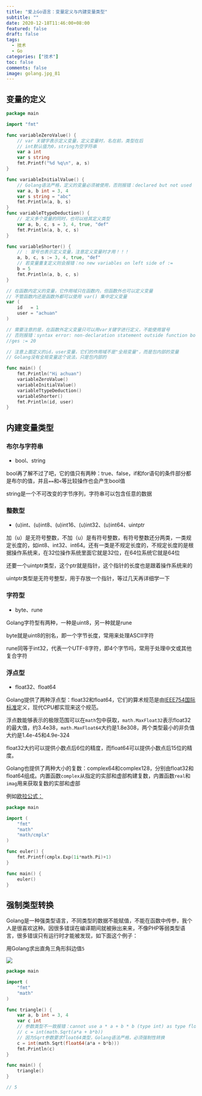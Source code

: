 ```yaml
---
title: "爱上Go语言：变量定义与内建变量类型"
subtitle: ""
date: 2020-12-18T11:46:00+08:00
featured: false
draft: false
tags:
  - 技术
  - Go
categories: ["技术"]
toc: false
comments: false
image: golang.jpg_81
---
```



## 变量的定义

```go
package main

import "fmt"

func variableZeroValue() {
	// var 关键字表示定义变量，定义变量时，名在前，类型在后
	// int默认值为0，string为空字符串
	var a int
	var s string
	fmt.Printf("%d %q\n", a, s)
}

func variableInitialValue() {
	// Golang语法严格，定义的变量必须被使用，否则报错：declared but not used
	var a, b int = 3, 4
	var s string = "abc"
	fmt.Println(a, b, s)
}
func variableTtypeDeduction() {
	// 定义多个变量的同时，也可以给其定义类型
	var a, b, c, s = 3, 4, true, "def"
	fmt.Println(a, b, c, s)
}

func variableShorter() {
	// : 冒号也表示定义变量，注意定义变量时才用！！！
	a, b, c, s := 3, 4, true, "def"
	// 若变量重复定义则会报错：no new variables on left side of :=
	b = 5
	fmt.Println(a, b, c, s)
}

// 在函数内定义的变量，它作用域只在函数内，但函数外也可以定义变量
// 不管函数内还是函数外都可以使用 var() 集中定义变量
var (
	id   = 1
	user = "achuan"
)

// 需要注意的是，在函数外定义变量只可以用var关键字进行定义，不能使用冒号
// 否则报错：syntax error: non-declaration statement outside function body
//ges := 20

// 注意上面定义的id，user变量，它们的作用域不是"全局变量"，而是包内部的变量
// Golang没有全局变量这个说法，只是包内部的

func main() {
	fmt.Println("Hi achuan")
	variableZeroValue()
	variableInitialValue()
	variableTtypeDeduction()
	variableShorter()
	fmt.Println(id, user)
}
```

## 内建变量类型

### 布尔与字符串

* bool、string

bool再了解不过了吧，它的值只有两种：true、false，if和for语句的条件部分都是布尔的值，并且`==`和`<`等比较操作也会产生bool值

string是一个不可改变的字节序列，字符串可以包含任意的数据



### 整数型

* (u)int、(u)int8、(u)int16、(u)int32、(u)int64、uintptr

加（u）是无符号整数，不加（u）是有符号整数，有符号整数还分两类，一类规定长度的，如int8、int32、int64。还有一类是不规定长度的，不规定长度的是根据操作系统来，在32位操作系统里面它就是32位，在64位系统它就是64位

还要一个uintptr类型，这个ptr就是指针，这个指针的长度也是跟着操作系统来的

uintptr类型是无符号整型，用于存放一个指针，等过几天再详细学一下



### 字符型

* byte、rune

Golang字符型有两种，一种是uint8，另一种就是rune

byte就是uint8的别名，即一个字节长度，常用来处理ASCII字符

rune同等于int32，代表一个UTF-8字符，即4个字节吗，常用于处理中文或其他复合字符



### 浮点型

* float32、float64

Golang提供了两种浮点型：float32和float64，它们的算术规范是由[IEEE754国际标准](https://zh.wikipedia.org/zh-cn/IEEE_754)定义，现代CPU都实现来这个规范。



浮点数能够表示的极限范围可以在`math`包中获取，`math.MaxFloat32`表示float32的最大值，约3.4e38，`math.MaxFloat64`大约是1.8e308，两个类型最小的非负值大约是1.4e-45和4.9e-324



float32大约可以提供小数点后6位的精度，而float64可以提供小数点后15位的精度。



Golang也提供了两种大小的复数：complex64和complex128，分别由float32和float64组成。内置函数`complex`从指定的实部和虚部构建复数，内置函数`real`和`imag`用来获取复数的实部和虚部

例如[欧拉公式：](https://zh.wikipedia.org/zh-hans/%E6%AC%A7%E6%8B%89%E5%85%AC%E5%BC%8F)

```go
package main

import (
	"fmt"
	"math"
	"math/cmplx"
)

func euler() {
	fmt.Printf(cmplx.Exp(1i*math.Pi)+1)
}

func main() {
	euler()
}
```



## 强制类型转换

Golang是一种强类型语言，不同类型的数据不能赋值，不能在函数中传参，我个人是很喜欢这种。因很多错误在编译期间就被揪出来来，不像PHP等弱类型语言，很多错误只有运行时才能被发现，如下面这个例子：

用Golang求出直角三角形斜边值`5`

<Img src="example.png" alt=" " exif="false" />

```go
package main

import (
	"fmt"
	"math"
)

func triangle() {
	var a, b int = 3, 4
	var c int
	// 参数类型不一致报错：cannot use a * a + b * b (type int) as type float64 in argument to math.Sqrt
	// c = int(math.Sqrt(a*a + b*b))
	// 因为Sqrt参数要求float64类型，Golang语法严格，必须强制性转换
	c = int(math.Sqrt(float64(a*a + b*b)))
	fmt.Println(c)
}

func main() {
	triangle()
}

// 5
```

